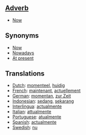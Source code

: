==[[Adverb]]==

*[[Now]]

==Synonyms==

*[[Now]]
*[[Nowadays]]
*[[At present]]

==Translations==
*[[Dutch]]: [[momenteel]], [[huidig]]
*[[French]]: [[maintenant]], [[actuellement]]
*[[German]]: [[momentan]], [[zur Zeit]]
*[[Indonesian]]: [[sedang]], [[sekarang]]
*[[Interlingua]]: [[actualmente]]
*[[Italian]]: [[attualmente]]
*[[Portuguese]]: [[atualmente]]
*[[Spanish]]: [[actualmente]]
*[[Swedish]]: [[nu]]